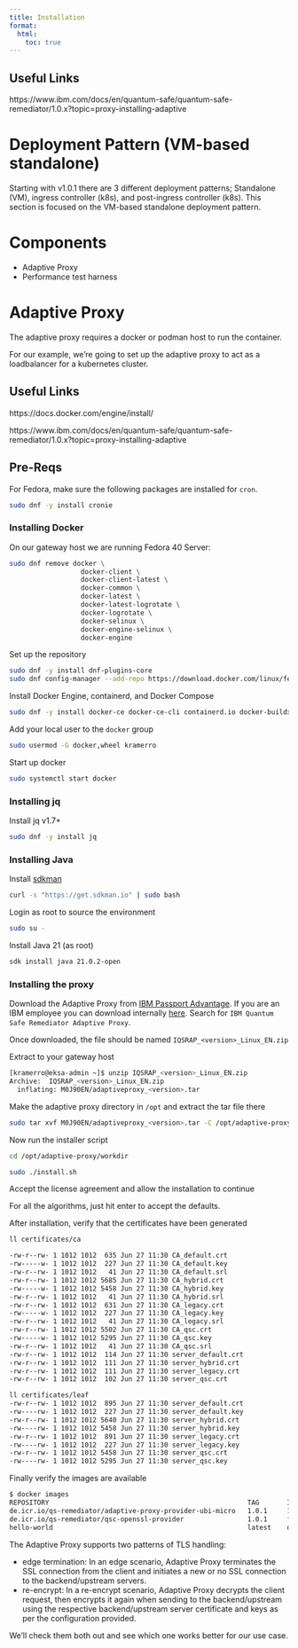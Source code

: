 ```yaml
---
title: Installation
format: 
  html:
    toc: true
---
```


:::{.callout-note}

# Useful Links

https://www.ibm.com/docs/en/quantum-safe/quantum-safe-remediator/1.0.x?topic=proxy-installing-adaptive

:::

# Deployment Pattern (VM-based standalone)

Starting with v1.0.1 there are 3 different deployment patterns; Standalone (VM), ingress controller (k8s), and
post-ingress controller (k8s). This section is focused on the VM-based standalone deployment pattern.

# Components

- Adaptive Proxy
- Performance test harness

# Adaptive Proxy

The adaptive proxy requires a docker or podman host to run the container. 

For our example, we're going to set up the adaptive proxy to act as a loadbalancer for a kubernetes cluster.

:::{.callout-note}

# Useful Links

https://docs.docker.com/engine/install/

https://www.ibm.com/docs/en/quantum-safe/quantum-safe-remediator/1.0.x?topic=proxy-installing-adaptive
:::

## Pre-Reqs

:::{.callout-note}

For Fedora, make sure the following packages are installed for `cron`.

```bash
sudo dnf -y install cronie
```

:::

### Installing Docker

On our gateway host we are running Fedora 40 Server:

```bash
sudo dnf remove docker \
                  docker-client \
                  docker-client-latest \
                  docker-common \
                  docker-latest \
                  docker-latest-logrotate \
                  docker-logrotate \
                  docker-selinux \
                  docker-engine-selinux \
                  docker-engine

```

Set up the repository
```bash
sudo dnf -y install dnf-plugins-core
sudo dnf config-manager --add-repo https://download.docker.com/linux/fedora/docker-ce.repo
```

Install Docker Engine, containerd, and Docker Compose

```bash
sudo dnf -y install docker-ce docker-ce-cli containerd.io docker-buildx-plugin docker-compose-plugin
```

Add your local user to the `docker` group

```bash
sudo usermod -G docker,wheel kramerro
```

Start up docker
```bash
sudo systemctl start docker
```

### Installing jq

Install jq v1.7+
```bash
sudo dnf -y install jq
```

### Installing Java

Install [sdkman](https://sdkman.io/install/)
```bash
curl -s "https://get.sdkman.io" | sudo bash
```

Login as root to source the environment
```bash
sudo su -
```

Install Java 21 (as root)
```bash
sdk install java 21.0.2-open
```

### Installing the proxy

Download the Adaptive Proxy from [IBM Passport Advantage](https://www.ibm.com/software/passportadvantage/pao_customer.html). If you are an IBM employee you can download internally [here](https://w3south-limited-use.cpc.ibm.com/software/xl/download/ticket.wss).
Search for `IBM Quantum Safe Remediator Adaptive Proxy`.

Once downloaded, the file should be named `IQSRAP_<version>_Linux_EN.zip`

Extract to your gateway host
```bash
[kramerro@eksa-admin ~]$ unzip IQSRAP_<version>_Linux_EN.zip
Archive:  IQSRAP_<version>_Linux_EN.zip
  inflating: M0J90EN/adaptiveproxy_<version>.tar
```

Make the adaptive proxy directory in `/opt` and extract the tar file there

```bash
sudo tar xvf M0J90EN/adaptiveproxy_<version>.tar -C /opt/adaptive-proxy
```

Now run the installer script

```bash
cd /opt/adaptive-proxy/workdir

sudo ./install.sh
```

Accept the license agreement and allow the installation to continue

For all the algorithms, just hit enter to accept the defaults.

After installation, verify that the certificates have been generated

```bash
ll certificates/ca

-rw-r--rw- 1 1012 1012  635 Jun 27 11:30 CA_default.crt
-rw-----w- 1 1012 1012  227 Jun 27 11:30 CA_default.key
-rw-r--rw- 1 1012 1012   41 Jun 27 11:30 CA_default.srl
-rw-r--rw- 1 1012 1012 5685 Jun 27 11:30 CA_hybrid.crt
-rw-----w- 1 1012 1012 5458 Jun 27 11:30 CA_hybrid.key
-rw-r--rw- 1 1012 1012   41 Jun 27 11:30 CA_hybrid.srl
-rw-r--rw- 1 1012 1012  631 Jun 27 11:30 CA_legacy.crt
-rw-----w- 1 1012 1012  227 Jun 27 11:30 CA_legacy.key
-rw-r--rw- 1 1012 1012   41 Jun 27 11:30 CA_legacy.srl
-rw-r--rw- 1 1012 1012 5502 Jun 27 11:30 CA_qsc.crt
-rw-----w- 1 1012 1012 5295 Jun 27 11:30 CA_qsc.key
-rw-r--rw- 1 1012 1012   41 Jun 27 11:30 CA_qsc.srl
-rw-r--rw- 1 1012 1012  114 Jun 27 11:30 server_default.crt
-rw-r--rw- 1 1012 1012  111 Jun 27 11:30 server_hybrid.crt
-rw-r--rw- 1 1012 1012  111 Jun 27 11:30 server_legacy.crt
-rw-r--rw- 1 1012 1012  102 Jun 27 11:30 server_qsc.crt

ll certificates/leaf
-rw-r--rw- 1 1012 1012  895 Jun 27 11:30 server_default.crt
-rw----rw- 1 1012 1012  227 Jun 27 11:30 server_default.key
-rw-r--rw- 1 1012 1012 5640 Jun 27 11:30 server_hybrid.crt
-rw----rw- 1 1012 1012 5458 Jun 27 11:30 server_hybrid.key
-rw-r--rw- 1 1012 1012  891 Jun 27 11:30 server_legacy.crt
-rw----rw- 1 1012 1012  227 Jun 27 11:30 server_legacy.key
-rw-r--rw- 1 1012 1012 5458 Jun 27 11:30 server_qsc.crt
-rw----rw- 1 1012 1012 5295 Jun 27 11:30 server_qsc.key
```

Finally verify the images are available

```bash
$ docker images
REPOSITORY                                                  TAG       IMAGE ID       CREATED         SIZE
de.icr.io/qs-remediator/adaptive-proxy-provider-ubi-micro   1.0.1     1f345e88fb04   2 weeks ago     530MB
de.icr.io/qs-remediator/qsc-openssl-provider                1.0.1     f3fe42d98d81   3 months ago    284MB
hello-world                                                 latest    d2c94e258dcb   17 months ago   13.3kB
```

The Adaptive Proxy supports two patterns of TLS handling:

- edge termination: In an edge scenario, Adaptive Proxy terminates the SSL connection from the client and initiates a new or no SSL connection to the backend/upstream servers.
- re-encrypt: In a re-encrypt scenario, Adaptive Proxy decrypts the client request, then encrypts it again when sending to the backend/upstream using the respective backend/upstream server certificate and keys as per the configuration provided.

We'll check them both out and see which one works better for our use case.

